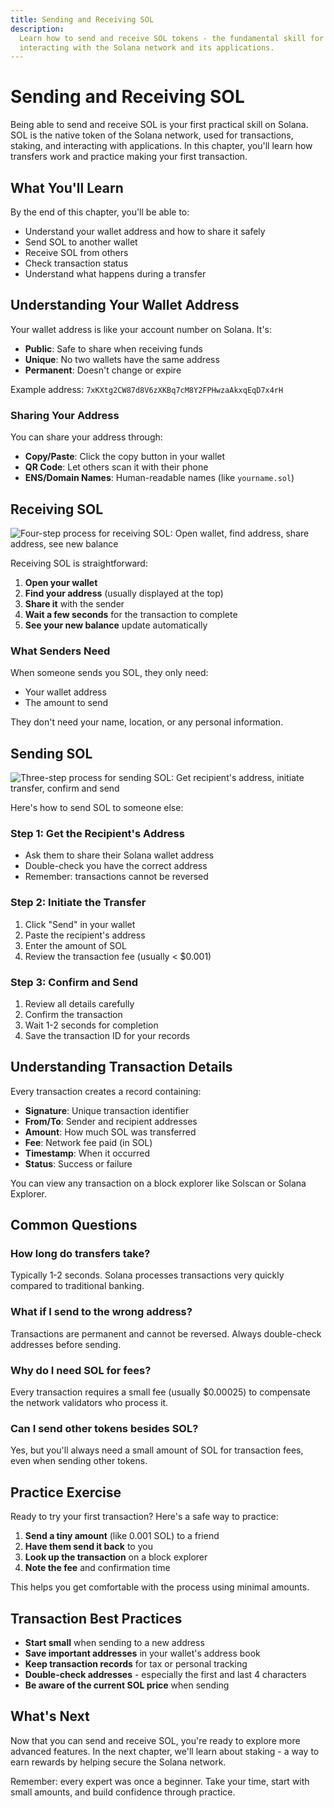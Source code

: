 ```yaml
---
title: Sending and Receiving SOL
description:
  Learn how to send and receive SOL tokens - the fundamental skill for
  interacting with the Solana network and its applications.
---
```


# Sending and Receiving SOL

Being able to send and receive SOL is your first practical skill on Solana. SOL
is the native token of the Solana network, used for transactions, staking, and
interacting with applications. In this chapter, you'll learn how transfers work
and practice making your first transaction.

## What You'll Learn

By the end of this chapter, you'll be able to:

- Understand your wallet address and how to share it safely
- Send SOL to another wallet
- Receive SOL from others
- Check transaction status
- Understand what happens during a transfer

## Understanding Your Wallet Address

Your wallet address is like your account number on Solana. It's:

- **Public**: Safe to share when receiving funds
- **Unique**: No two wallets have the same address
- **Permanent**: Doesn't change or expire

Example address: `7xKXtg2CW87d8V6zXKBq7cM8Y2FPHwzaAkxqEqD7x4rH`

### Sharing Your Address

You can share your address through:

- **Copy/Paste**: Click the copy button in your wallet
- **QR Code**: Let others scan it with their phone
- **ENS/Domain Names**: Human-readable names (like `yourname.sol`)

## Receiving SOL

![Four-step process for receiving SOL: Open wallet, find address, share address, see new balance](/images/learn/receiving_sol.webp)

Receiving SOL is straightforward:

1. **Open your wallet**
2. **Find your address** (usually displayed at the top)
3. **Share it** with the sender
4. **Wait a few seconds** for the transaction to complete
5. **See your new balance** update automatically

### What Senders Need

When someone sends you SOL, they only need:

- Your wallet address
- The amount to send

They don't need your name, location, or any personal information.

## Sending SOL

![Three-step process for sending SOL: Get recipient's address, initiate transfer, confirm and send](/images/learn/sending_sol.webp)

Here's how to send SOL to someone else:

### Step 1: Get the Recipient's Address

- Ask them to share their Solana wallet address
- Double-check you have the correct address
- Remember: transactions cannot be reversed

### Step 2: Initiate the Transfer

1. Click "Send" in your wallet
2. Paste the recipient's address
3. Enter the amount of SOL
4. Review the transaction fee (usually < $0.001)

### Step 3: Confirm and Send

1. Review all details carefully
2. Confirm the transaction
3. Wait 1-2 seconds for completion
4. Save the transaction ID for your records

## Understanding Transaction Details

Every transaction creates a record containing:

- **Signature**: Unique transaction identifier
- **From/To**: Sender and recipient addresses
- **Amount**: How much SOL was transferred
- **Fee**: Network fee paid (in SOL)
- **Timestamp**: When it occurred
- **Status**: Success or failure

You can view any transaction on a block explorer like Solscan or Solana
Explorer.

## Common Questions

### How long do transfers take?

Typically 1-2 seconds. Solana processes transactions very quickly compared to
traditional banking.

### What if I send to the wrong address?

Transactions are permanent and cannot be reversed. Always double-check addresses
before sending.

### Why do I need SOL for fees?

Every transaction requires a small fee (usually $0.00025) to compensate the
network validators who process it.

### Can I send other tokens besides SOL?

Yes, but you'll always need a small amount of SOL for transaction fees, even
when sending other tokens.

## Practice Exercise

Ready to try your first transaction? Here's a safe way to practice:

1. **Send a tiny amount** (like 0.001 SOL) to a friend
2. **Have them send it back** to you
3. **Look up the transaction** on a block explorer
4. **Note the fee** and confirmation time

This helps you get comfortable with the process using minimal amounts.

## Transaction Best Practices

- **Start small** when sending to a new address
- **Save important addresses** in your wallet's address book
- **Keep transaction records** for tax or personal tracking
- **Double-check addresses** - especially the first and last 4 characters
- **Be aware of the current SOL price** when sending

## What's Next

Now that you can send and receive SOL, you're ready to explore more advanced
features. In the next chapter, we'll learn about staking - a way to earn rewards
by helping secure the Solana network.

Remember: every expert was once a beginner. Take your time, start with small
amounts, and build confidence through practice.
